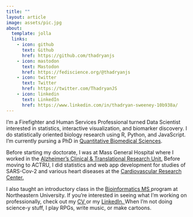 ```yaml
---
title: ""
layout: article
image: assets/pic.jpg
about:
  template: jolla 
  links:
    - icon: github
      text: Github
      href: https://github.com/thadryanjs
    - icon: mastodon
      text: Mastodon
      href: https://fediscience.org/@thadryanjs
    - icon: twitter
      text: Twitter
      href: https://twitter.com/ThadryanJS
    - icon: linkedin
      text: LinkedIn
      href: https://www.linkedin.com/in/thadryan-sweeney-10b938a/
---
```

I'm a Firefighter and Human Services Professional turned Data Scientist interested in statistics, interactive visualization, and biomarker discovery. I do statistically oriented biology research using R, Python, and JavaScript. I'm currently pursing a PhD in <a href="https://geiselmed.dartmouth.edu/qbs/">Quantitative Biomedical Sciences</a>.

Before starting my doctorate, I was at Mass General Hospital where I worked in the <a href="https://www.actru.org/"> Alzheimer's Clinical & Translational Research Unit.</a> 
Before moving to ACTRU, I did statistics and web app development for studies of SARS-Cov-2 and various heart diseases
at the <a href="https://cvrc.massgeneral.org/"> Cardiovascular Research Center.</a> 

I also taught an introductory class in the 
<a href="https://www.northeastern.edu/graduate/program/master-of-science-in-bioinformatics-online-14245/">Bioinformatics MS </a>
program at Northeastern University. If you're interested in seeing what I'm working on professionally, check out my <a href="/CV"> CV </a> or my <a href=https://www.linkedin.com/in/thadryan-sweeney-10b938a> LinkedIn. </a>
When I'm not doing science-y stuff, I play RPGs, write music, or make cartoons.

<!-- Of the links below, <a rel="me" href="https://fediscience.org/@thadryanjs">Mastodon</a> is my preferred platform. -->